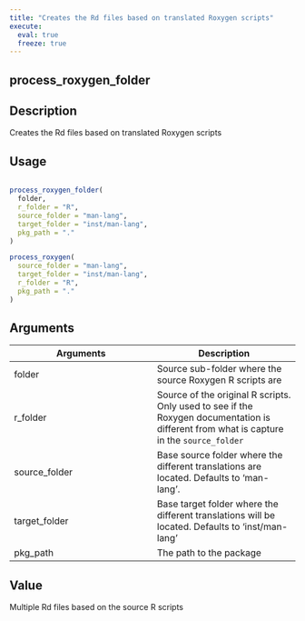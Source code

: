 ```yaml
---
title: "Creates the Rd files based on translated Roxygen scripts"
execute:
  eval: true
  freeze: true
---
```


## process_roxygen_folder

## Description
Creates the Rd files based on translated Roxygen scripts


## Usage
```r

process_roxygen_folder(
  folder,
  r_folder = "R",
  source_folder = "man-lang",
  target_folder = "inst/man-lang",
  pkg_path = "."
)

process_roxygen(
  source_folder = "man-lang",
  target_folder = "inst/man-lang",
  r_folder = "R",
  pkg_path = "."
)
```

## Arguments
|Arguments|Description|
|---|---|
| folder | Source sub-folder where the source Roxygen R scripts are |
| r_folder | Source of the original R scripts. Only used to see if the Roxygen documentation is different from what is capture in the `source_folder` |
| source_folder | Base source folder where the different translations are located. Defaults to 'man-lang'. |
| target_folder | Base target folder where the different translations will be located. Defaults to 'inst/man-lang' |
| pkg_path | The path to the package |



## Value
Multiple Rd files based on the source R scripts




